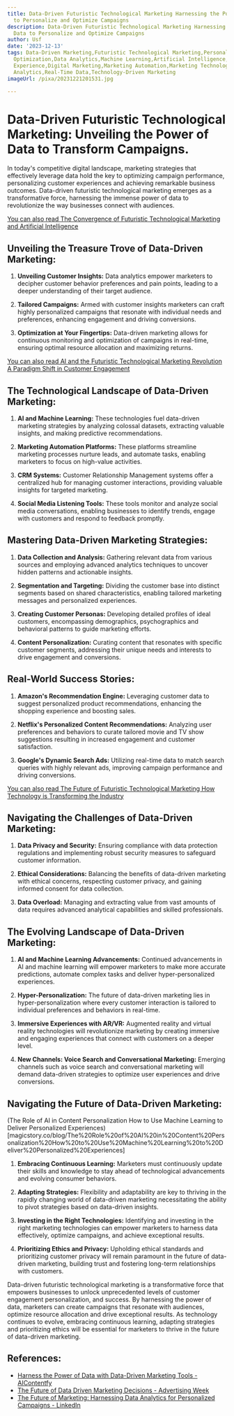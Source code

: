 ```yaml
---
title: Data-Driven Futuristic Technological Marketing Harnessing the Power of Data
  to Personalize and Optimize Campaigns
description: Data-Driven Futuristic Technological Marketing Harnessing the Power of
  Data to Personalize and Optimize Campaigns
author: Usf
date: '2023-12-13'
tags: Data-Driven Marketing,Futuristic Technological Marketing,Personalized Marketing,Campaign
  Optimization,Data Analytics,Machine Learning,Artificial Intelligence,Customer Engagement,Customer
  Experience,Digital Marketing,Marketing Automation,Marketing Technology,Predictive
  Analytics,Real-Time Data,Technology-Driven Marketing
imageUrl: /pixa/20231221201531.jpg

---
```

# **Data-Driven Futuristic Technological Marketing:** Unveiling the Power of Data  to Transform Campaigns.

In today's competitive digital landscape, marketing strategies that effectively leverage data hold the key to optimizing campaign performance,  personalizing customer experiences and achieving remarkable business  outcomes. Data-driven futuristic technological marketing emerges as a transformative force, harnessing the immense power  of data to revolutionize the  way businesses connect with audiences.

[You can also read The Convergence of Futuristic Technological Marketing and Artificial Intelligence](The%20Convergence%20of%20Futuristic%20Technological%20Marketing%20and%20Artificial%20Intelligence)


##  **Unveiling the  Treasure Trove of Data-Driven Marketing:**

1. **Unveiling Customer Insights:** Data analytics empower marketers to decipher customer behavior  preferences and pain points, leading to a deeper understanding of their target audience.

2. **Tailored Campaigns:** Armed with customer insights marketers can craft highly personalized campaigns  that resonate with  individual  needs and preferences,  enhancing engagement and driving conversions.

3. **Optimization at  Your Fingertips:** Data-driven marketing allows for  continuous monitoring and optimization of campaigns in  real-time, ensuring  optimal resource allocation and maximizing returns.

[You can also read AI and the Futuristic  Technological Marketing Revolution A Paradigm Shift in Customer Engagement](AI%20and%20the%20Futuristic%20Technological%20Marketing%20Revolution%20A%20Paradigm%20Shift%20in%20Customer%20Engagement)


## **The Technological Landscape of Data-Driven Marketing:**

1. **AI and Machine Learning:** These technologies  fuel data-driven marketing strategies by analyzing colossal datasets, extracting valuable insights, and making predictive recommendations.

2. **Marketing Automation Platforms:** These platforms streamline marketing processes nurture  leads, and automate tasks, enabling marketers to focus on high-value activities.

3. **CRM  Systems:** Customer Relationship Management systems offer a centralized hub for managing customer interactions, providing  valuable insights for targeted marketing.

4. **Social Media Listening Tools:** These tools monitor and analyze social media conversations, enabling businesses to identify  trends, engage with customers and respond to feedback promptly.

## **Mastering Data-Driven Marketing Strategies:**

1. **Data  Collection  and Analysis:** Gathering relevant data from various sources and employing  advanced analytics  techniques to uncover hidden patterns and actionable insights.

2. **Segmentation and Targeting:** Dividing the customer  base into distinct segments based on shared characteristics, enabling tailored marketing messages and personalized experiences.

3. **Creating Customer Personas:** Developing detailed profiles of ideal  customers, encompassing demographics, psychographics and behavioral patterns to guide marketing  efforts.

4. **Content Personalization:**  Curating content that  resonates with specific customer segments, addressing their unique needs and interests  to  drive engagement and conversions.

## **Real-World Success Stories:**

1. **Amazon's  Recommendation Engine:** Leveraging customer data to suggest personalized product recommendations, enhancing the shopping experience and boosting sales.

2. **Netflix's Personalized Content Recommendations:** Analyzing user preferences and behaviors  to curate tailored movie and  TV show suggestions resulting in increased engagement  and customer satisfaction.

3. **Google's  Dynamic Search Ads:** Utilizing real-time data to match search queries with highly relevant ads, improving campaign performance and driving conversions.

[You can also read The Future of Futuristic  Technological Marketing How Technology is Transforming the Industry](The%20Future%20of%20Futuristic%20Technological%20Marketing%20How%20Technology%20is%20Transforming%20the%20Industry)


## **Navigating the Challenges of  Data-Driven Marketing:**

1. **Data Privacy and Security:** Ensuring compliance with data protection regulations and implementing robust security measures to safeguard customer information.

2. **Ethical Considerations:** Balancing the benefits of data-driven marketing with ethical concerns, respecting  customer privacy, and gaining informed consent for data collection.

3. **Data Overload:**  Managing and extracting value from vast amounts of data requires advanced analytical capabilities  and skilled professionals.

##  **The Evolving Landscape of Data-Driven Marketing:**

1. **AI and Machine Learning Advancements:** Continued advancements in AI and  machine learning will empower marketers to make more accurate predictions, automate complex tasks and deliver hyper-personalized experiences.

2.  **Hyper-Personalization:** The future of  data-driven marketing lies in hyper-personalization where every customer interaction is tailored to individual preferences and behaviors  in  real-time.

3.  **Immersive Experiences with AR/VR:** Augmented  reality and virtual reality technologies will revolutionize marketing by creating immersive  and engaging experiences  that connect with  customers on a deeper level.

4. **New Channels:  Voice Search and Conversational Marketing:** Emerging channels such as voice search and conversational marketing will demand  data-driven strategies to optimize user experiences and drive conversions.

## **Navigating the Future of Data-Driven  Marketing:**

(The Role of AI in Content Personalization How to Use Machine Learning to Deliver Personalized Experiences)[magicstory.co/blog/The%20Role%20of%20AI%20in%20Content%20Personalization%20How%20to%20Use%20Machine%20Learning%20to%20Deliver%20Personalized%20Experiences]
1.  **Embracing Continuous Learning:** Marketers must continuously update their skills and knowledge  to stay ahead of technological advancements and evolving consumer  behaviors.

2. **Adapting  Strategies:**  Flexibility and adaptability are key to thriving in the rapidly changing world of data-driven marketing necessitating the ability to pivot strategies based on data-driven insights.

3. **Investing in the Right Technologies:** Identifying and  investing in the right marketing technologies can empower marketers to harness data effectively, optimize campaigns, and achieve exceptional  results.

4. **Prioritizing Ethics and Privacy:** Upholding ethical standards and prioritizing  customer  privacy  will remain paramount in the  future of  data-driven marketing, building trust  and fostering long-term relationships with  customers.

Data-driven futuristic technological marketing is a transformative force that empowers businesses to unlock unprecedented  levels of customer engagement personalization, and success. By harnessing the power of data, marketers can create campaigns that resonate with audiences,  optimize resource allocation and drive exceptional results. As technology  continues to evolve, embracing continuous learning, adapting strategies and prioritizing ethics will be essential for marketers to  thrive in the future  of  data-driven  marketing.

## References:
- [Harness the Power of Data with Data-Driven Marketing Tools - AIContentfy](https://aicontentfy.com/en/blog/harness-power-of-data-with-data-driven-marketing-tools)
- [The Future of Data Driven Marketing Decisions - Advertising Week](https://advertisingweek.com/the-future-of-data-driven-marketing-decisions/)
- [The Future of Marketing: Harnessing Data Analytics for Personalized Campaigns - LinkedIn](https://www.linkedin.com/pulse/future-marketing-harnessing-data-analytics-campaigns-hamza-shokat)
